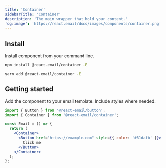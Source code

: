 ```yaml
---
title: 'Container'
sidebarTitle: 'Container'
description: 'The main wrapper that hold your content.'
'og:image': 'https://react.email/docs/images/components/container.png'
---
```



## Install

Install component from your command line.

<CodeGroup>

```sh npm
npm install @react-email/container -E
```

```sh yarn
yarn add @react-email/container -E
```

</CodeGroup>

## Getting started

Add the component to your email template. Include styles where needed.

```jsx
import { Button } from '@react-email/button';
import { Container } from '@react-email/container';

const Email = () => {
  return (
    <Container>
      <Button href="https://example.com" style={{ color: '#61dafb' }}>
        Click me
      </Button>
    </Container>
  );
};
```

<Support />
